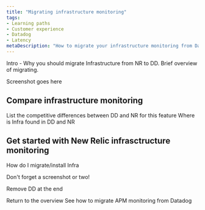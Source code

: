 ```yaml
---
title: "Migrating infrastructure monitoring"
tags:
- Learning paths
- Customer experience
- Datadog
- Latency
metaDescription: "How to migrate your infrastructure monitoring from Datadog to New Relic."
---
```



Intro - Why you should migrate Infrastructure from NR to DD. Brief overview of migrating.

Screenshot goes here

## Compare infrastructure monitoring 
List the competitive differences between DD and NR for this feature
Where is Infra found in DD and NR

## Get started with New Relic infrasctructure monitoring
How do I migrate/install Infra

Don't forget a screenshot or two!

Remove DD at the end

<SideBySide>
    <Side>
        <DocTiles variant="labs">
            <DocTile
                path="/docs/journey-migration/migrating-from-dd/"
                label={{text: '⬅️ PREVIOUS', color: '#AFE2E3'}}    
            >
                Return to the overview
            </DocTile>
        </DocTiles>
    </Side>
    <Side>
        <DocTiles variant="labs">
            <DocTile
                path="/docs/journey-migration/migrating-apm/"
                label={{text: 'NEXT ➡️', color: '#AFE2E3'}}    
            >
                See how to migrate APM monitoring from Datadog
            </DocTile>
        </DocTiles>
    </Side>
</SideBySide>